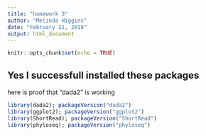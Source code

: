 ```yaml
---
title: "homework 3"
author: "Melinda Higgins"
date: "February 21, 2018"
output: html_document
---
```


```r
knitr::opts_chunk$set(echo = TRUE)
```

## Yes I successfull installed these packages

here is proof that "dada2" is working

```r
library(dada2); packageVersion("dada2")
library(ggplot2); packageVersion("ggplot2")
library(ShortRead); packageVersion("ShortRead")
library(phyloseq); packageVersion("phyloseq")
```

